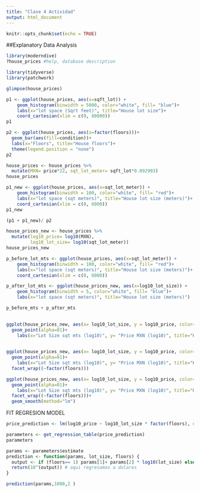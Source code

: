 ```yaml
---
title: "Clase 4 Actividad"
output: html_document
---
```


```r
knitr::opts_chunk$set(echo = TRUE)
```

##Explanatory Data Analysis

```r
library(moderndive)
?house_prices #help, database description
```

```r
library(tidyverse)
library(patchwork)
```


```r
glimpse(house_prices)
```

```r
p1 <- ggplot(house_prices, aes(x=sqft_lot)) +
    geom_histogram(binwidth = 5000, color="white", fill= "blue")+
    labs(x="lot space (Sqrt feet)", title="House lot size")+
    coord_cartesian(xlim = c(0, 80000))
p1
```
```r
p2 <- ggplot(house_prices, aes(x=factor(floors)))+
  geom_bar(aes(fill=condition))+
  labs(x="Floors", title="House floors")+
  theme(legend.position = "none")
p2
```

```r
house_prices <- house_prices %>%
  mutate(MXN= price*22, sqt_lot_meter= sqft_lot*0.092903)
house_prices
```

```r
p1_new <- ggplot(house_prices, aes(x=sqt_lot_meter)) +
    geom_histogram(binwidth = 100, color="white", fill= "red")+
    labs(x="lot space (sqt meters)", title="House lot size (meters)")+
    coord_cartesian(xlim = c(0, 6000))
p1_new
```

```r
(p1 + p1_new)/ p2
```

```r
house_prices_new <- house_prices %>% 
  mutate(log10_price= log10(MXN),
         log10_lot_size= log10(sqt_lot_meter))
house_prices_new 
```


```r
p_before_lot_mts <- ggplot(house_prices, aes(x=sqt_lot_meter)) +
    geom_histogram(binwidth = 100, color="white", fill= "red")+
    labs(x="lot space (sqt meters)", title="House lot size (meters)")+
    coord_cartesian(xlim = c(0, 6000))

p_after_lot_mts <- ggplot(house_prices_new, aes(x=log10_lot_size)) +
    geom_histogram(binwidth = 5, color="white", fill= "blue")+
    labs(x="lot space (sqt meters)", title="House lot size (meters)")

p_before_mts + p_after_mts
    
```


```r
ggplot(house_prices_new, aes(x= log10_lot_size, y = log10_price, color=factor(floors)))+
  geom_point(alpha=01)+
    labs(x="Lot Size sqt mts (log10)", y= "Price MXN (log10)", title="House prices in Seattle")
  
```
```r
ggplot(house_prices_new, aes(x= log10_lot_size, y = log10_price, color=factor(floors)))+
  geom_point(alpha=01)+
    labs(x="Lot Size sqt mts (log10)", y= "Price MXN (log10)", title="House prices in Seattle")+
  facet_wrap((~factor(floors)))
```

```r
ggplot(house_prices_new, aes(x= log10_lot_size, y = log10_price, color=factor(floors)))+
  geom_point(alpha=01)+
    labs(x="Lot Size sqt mts (log10)", y= "Price MXN (log10)", title="House prices in Seattle")+
  facet_wrap((~factor(floors)))+
  geom_smooth(method="lm")
```


FIT REGRESION MODEL
```r
price_prediction <- lm(log10_price ~ log10_lot_size * factor(floors), data=house_prices_new)

parameters <- get_regression_table(price_prediction)
parameters
```

```r
params <- parameters$estimate
prediction <- function(params, lot_size, floors) {
  output <- if (floors== 1) params[1]+ params[2] * log10(lot_size) else (params[floors*2]+params[5+(floors*2)])* log10(lot_size)
  return(10^(output)) # aqui regresamos a dolares
}

prediction(params,1000,2 ) 



```






